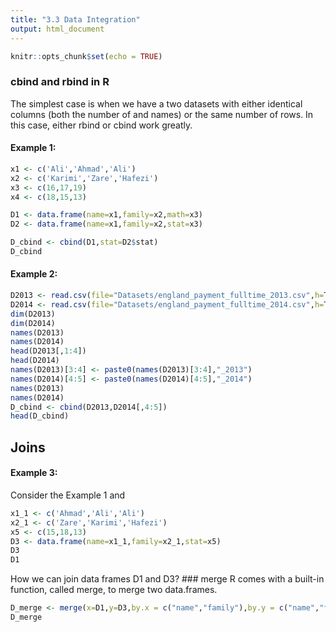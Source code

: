 ```yaml
---
title: "3.3 Data Integration"
output: html_document
---
```


```r
knitr::opts_chunk$set(echo = TRUE)
```

###  cbind and rbind in R
The simplest case is when we have a two datasets with either identical columns (both the number of and names) or the same number of rows. In this case, either rbind or cbind
work greatly.

#### Example 1:
```r
x1 <- c('Ali','Ahmad','Ali')
x2 <- c('Karimi','Zare','Hafezi')
x3 <- c(16,17,19)
x4 <- c(18,15,13)

D1 <- data.frame(name=x1,family=x2,math=x3)
D2 <- data.frame(name=x1,family=x2,stat=x3)

D_cbind <- cbind(D1,stat=D2$stat)
D_cbind
```

#### Example 2:
```r
D2013 <- read.csv(file="Datasets/england_payment_fulltime_2013.csv",h=T)
D2014 <- read.csv(file="Datasets/england_payment_fulltime_2014.csv",h=T)
dim(D2013)
dim(D2014)
names(D2013)
names(D2014)
head(D2013[,1:4])
head(D2014)
names(D2013)[3:4] <- paste0(names(D2013)[3:4],"_2013")
names(D2014)[4:5] <- paste0(names(D2014)[4:5],"_2014")
names(D2013)
names(D2014)
D_cbind <- cbind(D2013,D2014[,4:5])
head(D_cbind)
```

##  Joins
#### Example 3:
Consider the Example 1 and
```r
x1_1 <- c('Ahmad','Ali','Ali')
x2_1 <- c('Zare','Karimi','Hafezi')
x5 <- c(15,18,13)
D3 <- data.frame(name=x1_1,family=x2_1,stat=x5)
D3
D1
```
How we can join data frames D1 and D3?
### merge
R comes with a built-in function, called merge, to merge two data.frames.
```r
D_merge <- merge(x=D1,y=D3,by.x = c("name","family"),by.y = c("name","family"))
D_merge
```


